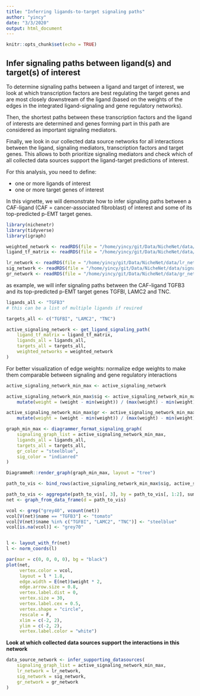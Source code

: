```yaml
---
title: "Inferring ligands-to-target signaling paths"
author: "yincy"
date: "3/3/2020"
output: html_document
---
```


```r
knitr::opts_chunk$set(echo = TRUE)
```


## Infer signaling paths between ligand(s) and target(s) of interest  
To determine signaling paths between a ligand and target of interest, we look at which transcription factors are best regulating the target genes and are most closely downstream of the ligand (based on the weights of the edges in the integrated ligand-signaling and gene regulatory networks).  

Then, the shortest paths between these transcription factors and the ligand of interests are determined and genes forming part in this path are considered as important signaling mediators.  

Finally, we look in our collected data source networks for all interactions between the ligand, signaling mediators, transcription factors and target genes. This allows to both prioritize signaling mediators and check which of all collected data sources support the ligand-target predictions of interest.  

For this analysis, you need to define:  

- one or more ligands of interest  
- one or more target genes of interest  

In this vignette, we will demonstrate how to infer signaling paths between a CAF-ligand (CAF = cancer-associated fibroblast) of interest and some of its top-predicted p-EMT target genes.  

```r
library(nichenetr)
library(tidyverse)
library(igraph)
```


```r
weighted_network <- readRDS(file = "/home/yincy/git/Data/NicheNet/data/weighted_networks.rds")
ligand_tf_matrix <- readRDS(file = "/home/yincy/git/Data/NicheNet/data/ligand_tf_matrix.rds")

lr_network <- readRDS(file = "/home/yincy/git/Data/NicheNet/data/lr_network.rds")
sig_network <- readRDS(file = "/home/yincy/git/Data/NicheNet/data/signaling_network.rds")
gr_network <- readRDS(file = "/home/yincy/git/Data/NicheNet/data/gr_network.rds")
```


as example, we will infer signaling paths between the CAF-ligand TGFB3 and its top-predicted p-EMT target genes TGFBl, LAMC2 and TNC.  
```r
ligands_all <- "TGFB3"
# this can be a list of multiple ligands if reuired  

targets_all <- c("TGFBI", "LAMC2", "TNC")

active_signaling_network <- get_ligand_signaling_path(
    ligand_tf_matrix = ligand_tf_matrix, 
    ligands_all = ligands_all, 
    targets_all = targets_all, 
    weighted_networks = weighted_network
)
```


For better visualization of edge weights: normalize edge weights to make them comparable between signaling and gene regulatory interactions  
```r
active_signaling_network_min_max <- active_signaling_network

active_signaling_network_min_max$sig <- active_signaling_network_min_max$sig %>% 
    mutate(weight = (weight - min(weight)) / (max(weight) - min(weight)) + 0.75)

active_signaling_network_min_max$gr <- active_signaling_network_min_max$gr %>% 
    mutate(weight = (weight - min(weight)) / (max(weight) - min(weight)) + 0.75)
```

```r
graph_min_max <- diagrammer_format_signaling_graph(
    signaling_graph_list = active_signaling_network_min_max, 
    ligands_all = ligands_all, 
    targets_all = targets_all, 
    gr_color = "steelblue", 
    sig_color = "indianred"
)

DiagrammeR::render_graph(graph_min_max, layout = "tree")
```


```r
path_to_vis <- bind_rows(active_signaling_network_min_max$sig, active_signaling_network_min_max$gr)
```

```r
path_to_vis <- aggregate(path_to_vis[, 3], by = path_to_vis[, 1:2], sum)
net <- graph_from_data_frame(d = path_to_vis)

vcol <- grep("grey40", vcount(net))
vcol[V(net)$name == "TGFB3"] <- "tomato"
vcol[V(net)$name %in% c("TGFBI", "LAMC2", "TNC")] <- "steelblue"
vcol[is.na(vcol)] <- "grey70"


l <- layout_with_fr(net)
l <- norm_coords(l)
```

```r
par(mar = c(0, 0, 0, 0), bg = "black")
plot(net, 
     vertex.color = vcol, 
     layout = l * 1.8, 
     edge.width = E(net)$weight * 2, 
     edge.arrow.size = 0.8, 
     vertex.label.dist = 0, 
     vertex.size = 30, 
     vertex.label.cex = 0.5, 
     vertex.shape = "circle", 
     rescale = F, 
     xlim = c(-2, 2), 
     ylim = c(-2, 2), 
     vertex.label.color = "white")
```

 
 **Look at which collected data sources support the interactions in this network**  
```r
data_source_network <- infer_supporting_datasources(
    signaling_graph_list = active_signaling_network_min_max, 
    lr_network = lr_network, 
    sig_network = sig_network, 
    gr_network = gr_network
)
```










